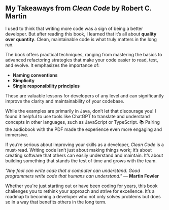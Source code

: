 ## My Takeaways from *Clean Code* by Robert C. Martin

I used to think that writing more code was a sign of being a better developer. But after reading this book, I learned that it’s all about **quality over quantity**. Clean, maintainable code is what truly matters in the long run.

The book offers practical techniques, ranging from mastering the basics to advanced refactoring strategies that make your code easier to read, test, and evolve. It emphasizes the importance of:

- **Naming conventions**
- **Simplicity**
- **Single responsibility principles**

These are valuable lessons for developers of any level and can significantly improve the clarity and maintainability of your codebase.

While the examples are primarily in Java, don’t let that discourage you! I found it helpful to use tools like ChatGPT to translate and understand concepts in other languages, such as JavaScript or TypeScript. 📚 Pairing the audiobook with the PDF made the experience even more engaging and immersive.

If you’re serious about improving your skills as a developer, *Clean Code* is a must-read. Writing code isn’t just about making things work; it’s about creating software that others can easily understand and maintain. It’s about building something that stands the test of time and grows with the team.

*"Any fool can write code that a computer can understand. Good programmers write code that humans can understand."* — **Martin Fowler**

Whether you're just starting out or have been coding for years, this book challenges you to rethink your approach and strive for excellence. It’s a roadmap to becoming a developer who not only solves problems but does so in a way that benefits others in the long term.
